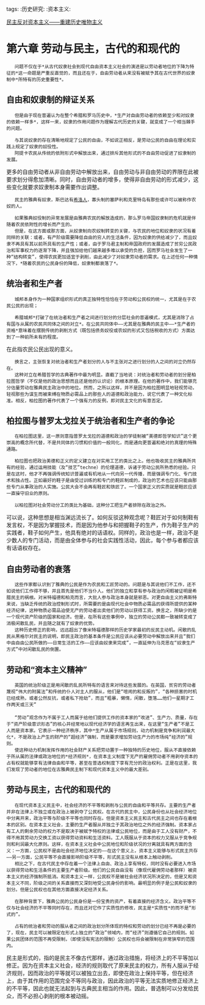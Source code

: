 tags: :历史研究: :资本主义:

[[https://www.marxists.org/chinese/ellen-wood/democracyagainstcapitalism/index.htm|民主反对资本主义——重建历史唯物主义]]

= 第六章 劳动与民主，古代的和现代的 =

    问题不仅在于*从古代奴隶社会到现代自由资本主义社会的演进是以劳动者地位的下降为特征的*这一命题是严重反直觉的，而且还在于，自由劳动者从来没有被赋予其在古代世界的奴隶制中*所特有的历史重要性*。

== 自由和奴隶制的辩证关系 ==

    但是由于现在普遍认为在整个希腊和罗马历史中，*生产对自由劳动者的依赖至少和对奴隶的依赖一样多*，这样一来，奴隶的作用问题作为理解古代历史的关键，就变成了一个相当棘手的问题。

    与其说奴隶的存在清晰地规定了公民的自由，不如说正相反，是劳动公民的自由在理论和实践上规定了奴隶的奴役性。
    阿提卡农民从传统的依附形式中解放出来，通过排斥其他形式的不自由劳动促进了奴隶制的发展。

更多的自由劳动者从非自由劳动中解放出来，自由劳动与非自由劳动的界限在此被要求划分得愈加清晰。同时，自由劳动者的增多，使得非自由劳动的形式减少，这些变化就要求奴隶制本身需要作出调整。

    民主的雅典有奴隶，斯巴达有[[../Cards/希洛人|希洛人]]，寡头制的塞萨利和克里特岛有那些或许可以被称作农奴的人。

    如果雅典奴役制的异常发展是由雅典农民的解放造成的，那么罗马帝国奴隶制的危机就是伴随着农民依附性的增长而产生的。
    但是，在这方面或那方面，从奴隶制向农奴制转变的关键，与农民的地位和奴隶的状况有着同样的关联：或者，有产阶级需要降低自由的穷人的生活条件，因为奴隶的供给减少了，而且奴隶不再具有其以前所具有的生产性；或者，由于罗马君主制和帝国政府的发展造成了贫穷公民政治和军事权力的逐渐下降，并且强加给他们越来越多难以承受的负担，因而罗马社会发生了一种“结构转变”，使得农民更加适宜于剥削，由此减少了对奴隶劳动者的需求。在上述任何一种情况下，*随着农民的公民身份的降低，奴隶制都衰落了*。

== 统治者和生产者 ==

    城邦本身作为一种国家组织形式的真正独特性恰恰在于劳动和公民权的统一，尤其是在于农民公民的出现；

    希腊城邦*打破了在统治者和生产者之间进行划分的分层社会的普遍模式，尤其是消除了占有国与从属的农民共同体之间的对立*。在公民共同体中——尤其是在雅典的民主中——*生产者的资格*意味着在摆脱传统的剥削方式（既包括债务奴役或农奴的形式又包括税收的方式）方面达到了一种前所未有的程度。

在此指农民公民出现的意义。

    换言之，主张恢复对统治者和生产者划分的人与不主张对之进行划分的人之间的对立仍然存在。
    这种对立在希腊哲学的古典著作中最为明显。直截了当地说：对统治者和劳动者的划分是柏拉图哲学（不仅是他的政治思想而且还是他的认识论）的根本原理。在他的著作中，我们能够充分估量劳动在雅典民主政治中的地位。然而，之所以这样，并不是因为柏拉图明显地轻视劳动，轻视那些为谋生而被束缚在物质必需品上的那些人的道德和政治能力，说它代表了一种文化标准。相反，柏拉图的著作代表了一个强有力的反例，即对民主文化的有意否定。

== 柏拉图与普罗太戈拉关于统治者和生产者的争论 ==

    在柏拉图这里，这一原则意指普罗太戈拉的道德和政治的学徒制被“美德即哲学知识”这个更崇高的概念所代替，不是共同体的习惯和价值的一般同化，而是通向更普遍和绝对的真理的特殊通路。

    柏拉图也把政治美德和正义的定义建立在对实用工艺的类比之上。他也吸收民主的雅典所共有的经验，通过运用技能（及“技艺”techne）的伦理道德，诉诸于劳动公民所熟悉的经验。只是在这时，他才不再强调传统知识普遍或有机地从一代向另一代传播，而是强调专门化、专门技术和独占性。正如最好的鞋子是由受过训练的和专门的鞋匠制成的，政治的艺术也应该只能由那些专门从事政治的人实施。公民大会不会再有鞋匠和铁匠了。一个国家正义的实质就是鞋匠应该一直操守旧业的原则。

    以柏拉图对社会劳动分工的类比为基础，这种分工把生产者排除在政治之外。

可以说，这种思想是相当渊远流长了。如何反驳这种观念呢？鞋匠对于如何制鞋有发言权，不是因为掌握技术，而是因为他参与和把握鞋子的生产，作为鞋子生产的实践者，鞋子如何产生，他具有绝对的话语权。同样的，政治也是一样，政治不是少数人的专门活动，而是由全体参与的社会实践性活动，因此，每个参与者都应该有话语权存在。

== 自由劳动者的衰落 ==

    这些作家都认识到了雅典的公民是作为农民和工匠劳动的。问题是与其说他们不工作，还不如说他们工作得不够，并且首先是他们不当仆人。他们的独立和享有参与政治的闲暇被证明是希腊民主的祸根。对米特福德和柏克而言，大批人参与政治本身就是邪恶。对更自由主义的弗斯特来说，当缺乏传统的政治控制形式时，所需要的是由现代社会中物质必需品的获得所提供的某种经济纪律，这种物质必需品迫使无产的劳动者出卖他们的劳动以获得工资。换言之，所缺少的是一个现代资产阶级的国家和经济。但是，在所有这些事例中，独立的劳动公民都一致被转变成了消极闲散乱民，并且随之就有了奴隶的优势。
    这种历史修正的影响，远远超出了像米特福德那样的历史学家最初的反民主动机。闲散的乱民从黑格尔对民主的说明，即民主政治的基本条件是公民应该从必要劳动中解放出来并且“我们中由自由公民所做的——日常生活的工作——应该由奴隶来完成”，一直延伸为马克思在“奴隶生产方式”中对闲散乱民的倒置。

== 劳动和“资本主义精神” ==

    英国的统治阶级正是用闲散的乱民所特有的语言来对待这些发展的。在英国，贫穷的劳动者蔑视“伟大的附属法”和传统的仆人对主人的服从，他们是“喧闹的和反叛的”，“各种损害的时机已经成熟，或者公然反抗，或者私下抢劫”，而且“粗暴，懒惰，闲散，堕落……他们一星期才工作两天或三天”
 
    “劳动”观念作为不属于工人而属于给他们提供工作的资本家的“改进”、生产力、质量，存在于“资产阶级意识形态”的核心并经常地以现代经济学的语言再生出来，在这里“生产者”不是工人而是资本家。它表示一种经济秩序，其中*生产从属于市场规则，动力机制是竞争和利润最大化*，不是政治上产生的财产的“超经济”强制，而是要求增加劳动生产力的市场纯“经济的”规则。
    使这种动力机制发挥作用的社会财产关系把劳动置于一种独特的历史地位，服从不直接依赖于所从属的法律或政治地位的*经济规则*，在资本主义制度下无产的雇佣劳动者不用剥夺资本的占有权就能够享有法律自由和平等，甚至在普选权制度下享有充分的政治权利。正是在这里，我们发现了劳动者的地位在古雅典民主制下和现代资本主义中的最大差别。

== 劳动与民主，古代的和现代的 ==

    在现代资本主义民主中，社会经济的不平等和剥削与公民的自由和平等共存。主要的生产者并非在法律上不独立或在政治上被剥夺了公民权。在古代的民主中，公民身份也从社会经济地位中分离开来，政治平等与阶级不平等也同时存在。但是资本主义民主和古代民主之间也存在着根本的区别。在资本主义社会，主要的生产者服从并独立于其政治地位之外的经济强制。资本家占有工人的剩余劳动的权力不是取决于被赋予特权的法律或公民地位，而是由于工人没有财产，不得不用其劳动力交换工资以获得劳动资料和生活资料。工人既服从于资本的权力又服从于竞争规则和利润最大化原则。这样，在资本主义社会中公民地位和阶级状况的分离就具有两方面的含义：一方面，公民权不是由社会经济地位决定的——在这个意义上，资本主义能够与形式民主共存——另一方面，公民平等不会直接影响阶级不平等，形式民主没有从根本上触动剥削。
    相比之下，在古代民主中存在着一个法律上自由、政治上享有特权，同时没有必要进入市场以获得劳动和生活条件的主要生产者阶级。他们的公民自由没有（像现代雇佣劳动者那样）被资本主义的经济强制所抵消。和资本主义一样，公民权不是被社会经济状况所决定的，但是又和资本主义不同，阶级之间的关系直接而又深刻地受公民身份的影响。最明显的例子是公民和奴隶的划分。但是公民权也在其他方面直接决定经济关系。
    
    在那种背景下，雅典公民的公民身份是一份宝贵的资产，有着直接的经济含义。政治平等不仅与社会经济的不平等同时存在，而且还对它作了实质性的修改，民主是*实质性*的而不是“形式的”。

    占有的统治者和劳动的服从者之间的政治划分所体现的特权和劳动的划分已经不再是必要的了，现在，民主可以被限定在形式上独立的“政治”领域内，而“经济”则遵循它自己的规则。如果公民团体的范围不再受限制，（即使没有宪法的限制）公民权也将会被限制在非常狭窄的范围内。

民主是形式的，指的是民主不像古代那样，通过政治措施，将经济上的不平等加以修正。因为在资本主义社会，经济的规则取代了原来民主的权力，所有人服从于经济规则，因而政治的平等就可以被独立出去，即使在政治上保持平等，但在经济上，由于其作用的范围完全不等同与政治，因此政治的平等无法实质地修正经济上的不平等，因此也就无法起到与古典民主相当的作用。因此，普选制可以分发给民众，而不必担心剥削的根本被动摇。
